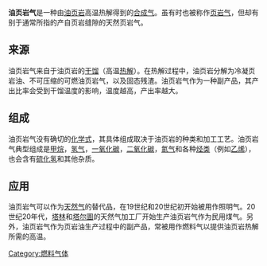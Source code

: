 {{expert|time=2014-05-05T11:58:23+00:00}}
{{unreferenced|time=2014-05-05T11:58:23+00:00}}
'''油页岩气'''是一种由[[油页岩|油页岩]]高温热解得到的[[合成气|合成气]]。虽有时也被称作[[页岩气|页岩气]]，但却有别于通常所指的产自页岩缝隙的天然页岩气。

==来源==
油页岩气来自于油页岩的[[干馏|干馏]]（高温[[热解|热解]]）。在热解过程中，油页岩分解为冷凝页岩油、不可压缩的可燃油页岩气，以及固态残渣。油页岩气作为一种副产品，其产出比率会受到干馏温度的影响，温度越高，产出率越大。

==组成==
油页岩气没有确切的[[化学式|化学式]]，其具体组成取决于油页岩的种类和加工工艺。油页岩气典型组成是[[甲烷|甲烷]]，[[氢气|氢气]]，[[一氧化碳|一氧化碳]]，[[二氧化碳|二氧化碳]]，[[氮气|氮气]]和各种[[烃类|烃类]]（例如[[乙烯|乙烯]]），也会含有[[硫化氢|硫化氢]]和其他杂质。

==应用==
油页岩气可以作为[[天然气|天然气]]的替代品，在19世纪和20世纪初开始被用作照明气。20世纪20年代，[[塔林|塔林]]和[[塔尔圖|塔尔圖]]的天然气加工厂开始生产油页岩气作为民用煤气。另外，油页岩气作为页岩油生产过程中的副产品，常被用作燃料气以提供油页岩热解所需的高温。

[[Category:燃料气体|Category:燃料气体]]